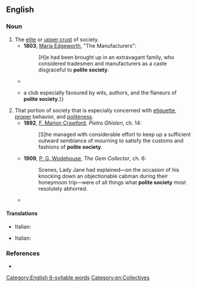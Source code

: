 ==English==

===Noun===
{{en-noun|-}}

# The [[elite]] or [[upper crust]] of society.
#* '''1803''', [[w:Maria Edgeworth|Maria Edgeworth]], "The Manufacturers":
#*: [H]e had been brought up in an extravagant family, who considered tradesmen and manufacturers as a caste disgraceful to '''polite society'''.
#* {{RQ:Thackeray Roundabout Papers|passage=[I]n the midst of the company assembled the reader's humble servant was present, and in a very '''polite society''', too, of "poets, clergymen, men of letters, and members of both Houses of Parliament."}}
#* {{RQ:Bulwer-Lytton Parisians|chapter=VI|book=IX|passage={{...|“Pooh! Come in here at least for a few minutes,”—and Bevil drew him up to the door-step of a house close by, where, on certain evenings, a well-known club drew together men who seldom meet so familiarly elsewhere—men of all callings;}} a club especially favoured by wits, authors, and the flaneurs of '''polite society'''.}}
# That portion of society that is especially concerned with [[etiquette]], [[proper]] behavior, and [[politeness]].
#* '''1892''', [[w:F. Marion Crawford|F. Marion Crawford]], ''Pietro Ghisleri'', ch. 14:
#*: [S]he managed with considerable effort to keep up a sufficient outward semblance of mourning to satisfy the customs and fashions of '''polite society'''.
#* '''1909''', [[w:P. G. Wodehouse|P. G. Wodehouse]], ''The Gem Collector'', ch. 6:
#*: Scenes, Lady Jane had explained—on the occasion of his knocking down an objectionable cabman during their honeymoon trip—were of all things what '''polite society''' most resolutely abhorred.
#* {{quote-web|en|date=May 26, 2002|author=Frank Gibney Jr.|url=http://content.time.com/time/magazine/article/0,9171,250016,00.html|title=Can a Church Go Broke?|work=Time|passage=It used to be said that in '''polite society''' one shouldn't discuss sex or money.}}

====Translations====
{{trans-top|elite or upper crust of society}}
* Italian: {{t|it|bel mondo|m}}
{{trans-mid}}
{{trans-bottom}}
{{trans-top|portion of society concerned with etiquette and proper behavior}}
* Italian: {{t|it|bel mondo|m}}
{{trans-mid}}
{{trans-bottom}}

===References===
* {{R:OneLook}}

[[Category:English 6-syllable words]]
[[Category:en:Collectives]]